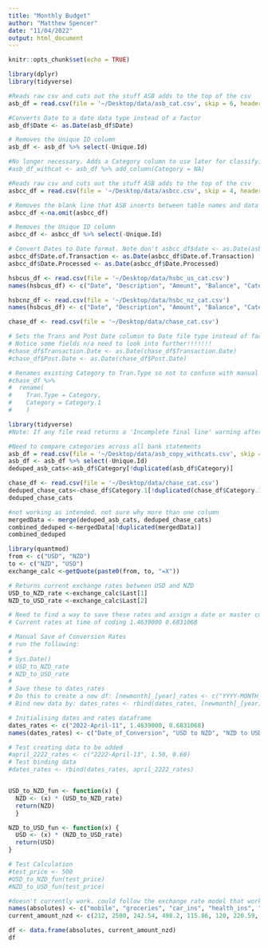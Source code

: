 ```yaml
---
title: "Monthly Budget"
author: "Matthew Spencer"
date: "11/04/2022"
output: html_document
---
```


```r
knitr::opts_chunk$set(echo = TRUE)

library(dplyr)
library(tidyverse)
```


```r
#Reads raw csv and cuts out the stuff ASB adds to the top of the csv
asb_df = read.csv(file = '~/Desktop/data/asb_cat.csv', skip = 6, header = T, as.is = T)

#Converts Date to a date data type instead of a factor
asb_df$Date <- as.Date(asb_df$Date)

# Removes the Unique ID column
asb_df <- asb_df %>% select(-Unique.Id)

#No longer necessary. Adds a Category column to use later for classifying expenses. 
#asb_df_withcat <- asb_df %>% add_column(Category = NA)
```
```r
#Reads raw csv and cuts out the stuff ASB adds to the top of the csv
asbcc_df = read.csv(file = '~/Desktop/data/asbcc.csv', skip = 4, header = T, as.is = T)

# Removes the blank line that ASB inserts between table names and data
asbcc_df <-na.omit(asbcc_df)

# Removes the Unique ID column
asbcc_df <- asbcc_df %>% select(-Unique.Id)

# Convert Dates to Date format. Note don't asbcc_df$date <- as.Date(asbcc_df$Date.of.Transaction because R doesn't handle it well. It'll look successful but keep the column as a chr. 
asbcc_df$Date.of.Transaction <- as.Date(asbcc_df$Date.of.Transaction)
asbcc_df$Date.Processed <- as.Date(asbcc_df$Date.Processed)
```


```r
hsbcus_df <- read.csv(file = '~/Desktop/data/hsbc_us_cat.csv')
names(hsbcus_df) <- c("Date", "Description", "Amount", "Balance", "Category")
```

```r
hsbcnz_df <- read.csv(file = '~/Desktop/data/hsbc_nz_cat.csv')
names(hsbcus_df) <- c("Date", "Description", "Amount", "Balance", "Category")
```

```r
chase_df <- read.csv(file = '~/Desktop/data/chase_cat.csv')

# Sets the Trans and Post Date columsn to Date file type instead of factor
# Notice some fields n/a need to look into further!!!!!!!
#chase_df$Transaction.Date <- as.Date(chase_df$Transaction.Date)
#chase_df$Post.Date <- as.Date(chase_df$Post.Date)

# Renames existing Category to Tran.Type so not to confuse with manual category of spending. 
#chase_df %>% 
#  rename(
#    Tran.Type = Category,
#    Category = Category.1
#    )
```

```r
library(tidyverse)
#Note: If any file read returns a 'Incomplete final line' warning after adding category column then open up raw data file and hit enter at end of document and then save it. (Mac)Numbers does weird shit sometimes. Office365 will want to only save file as a xlsx. 

#Need to compare categories across all bank statements
asb_df = read.csv(file = '~/Desktop/data/asb_copy_withcats.csv', skip = 6, header = T, as.is = T)
asb_df <- asb_df %>% select(-Unique.Id)
deduped_asb_cats<-asb_df$Category[!duplicated(asb_df$Category)]

chase_df <- read.csv(file = '~/Desktop/data/chase_cat.csv')
deduped_chase_cats<-chase_df$Category.1[!duplicated(chase_df$Category.1)]
deduped_chase_cats

#not working as intended. not sure why more than one column
mergedData <- merge(deduped_asb_cats, deduped_chase_cats)
combined_deduped <-mergedData[!duplicated(mergedData)]
combined_deduped
```



```r
library(quantmod)
from <- c("USD", "NZD")
to <- c("NZD", "USD")
exchange_calc <-getQuote(paste0(from, to, "=X"))

# Returns current exchange rates between USD and NZD
USD_to_NZD_rate <-exchange_calc$Last[1]
NZD_to_USD_rate <-exchange_calc$Last[2]

# Need to find a way to save these rates and assign a date or master currency. 
# Current rates at time of coding 1.4639000 0.6831068

# Manual Save of Conversion Rates
# run the following:
#
# Sys.Date()
# USD_to_NZD_rate
# NZD_to_USD_rate
#
# Save these to dates_rates
# Do this to create a new df: [newmonth]_[year]_rates <- c("YYYY-MONTH_IN_WORDS-DD", [USD_to_NZD_rate], [NZD_to_USD_rate])
# Bind new data by: dates_rates <- rbind(dates_rates, [newmonth]_[year]_rates) 

# Initialising dates and rates dataframe
dates_rates <- c("2022-April-11", 1.4639000, 0.6831068)
names(dates_rates) <- c("Date_of_Conversion", "USD to NZD", "NZD to USD")

# Test creating data to be added
#april_2222_rates <- c("2222-April-13", 1.50, 0.60)      
# Test binding data
#dates_rates <- rbind(dates_rates, april_2222_rates) 


USD_to_NZD_fun <- function(x) {
  NZD <- (x) * (USD_to_NZD_rate)
  return(NZD)
  }

NZD_to_USD_fun <- function(x) {
  USD <- (x) * (NZD_to_USD_rate)
  return(USD)
}

# Test Calculation
#test_price <- 500
#USD_to_NZD_fun(test_price)
#NZD_to_USD_fun(test_price)
```

```r
#doesn't currently work. could follow the exchange rate model that works above for storing each month's data
names(absolutes) <- c("mobile", "groceries", "car_ins", "health_ins", "disability_ins", "gas", "life_ins", "daycare", "trash", "internet", "energy", "kellyclub_weekly", "mortgage", "home_ins", "property_tax")
current_amount_nzd <- c(212, 2500, 242.54, 498.2, 115.86, 120, 220.59, 1436.20, 24.17, 104.95, 504.5, 300, 5582.74, 235.79, 135.81)

df <- data.frame(absolutes, current_amount_nzd)
df

```